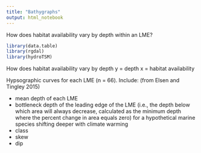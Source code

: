 ```yaml
---
title: "Bathygraphs"
output: html_notebook
---
```


How does habitat availability vary by depth within an LME?

```r
library(data.table)
library(rgdal)
library(hydroTSM)
```

How does habitat availability vary by depth
y = depth
x = habitat availability

Hypsographic curves for each LME (n = 66).
Include: (from Elsen and Tingley 2015)

* mean depth of each LME
* bottleneck depth of the leading edge of the LME (i.e., the depth below which area will always decrease, calculated as the minimum depth where the percent change in area equals zero) for a hypothetical marine species shifting deeper with climate warming
* class
* skew
* dip

```r

```

